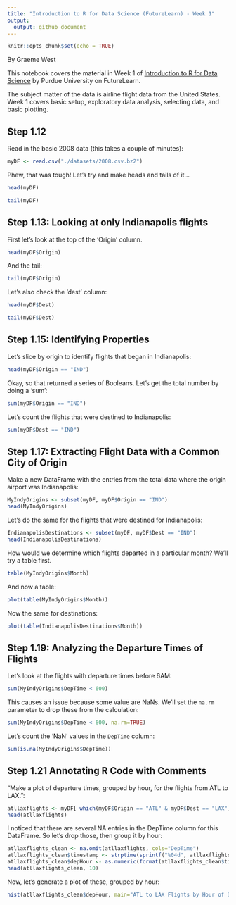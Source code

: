 ```yaml
---
title: "Introduction to R for Data Science (FutureLearn) - Week 1"
output:
  output: github_document
---
```

```r
knitr::opts_chunk$set(echo = TRUE)
```

By Graeme West

This notebook covers the material in Week 1 of [Introduction to R for Data Science](https://www.futurelearn.com/courses/data-science/5) by Purdue University on FutureLearn.

The subject matter of the data is airline flight data from the United States. Week 1 covers basic setup, exploratory data analysis, selecting data, and basic plotting.

## Step 1.12

Read in the basic 2008 data (this takes a couple of minutes):
```r
myDF <- read.csv("./datasets/2008.csv.bz2")
```


Phew, that was tough! Let's try and make heads and tails of it...
```r
head(myDF)
```

```r
tail(myDF)
```

## Step 1.13: Looking at only Indianapolis flights

First let's look at the top of the 'Origin' column.

```r
head(myDF$Origin)
```
And the tail:
```r
tail(myDF$Origin)
```

Let's also check the 'dest' column:
```r
head(myDF$Dest)
```

```r
tail(myDF$Dest)
```


## Step 1.15: Identifying Properties

Let's slice by origin to identify flights that began in Indianapolis:

```r
head(myDF$Origin == "IND")
```
Okay, so that returned a series of Booleans. Let's get the total number by doing a 'sum':

```r
sum(myDF$Origin == "IND")
```
Let's count the flights that were destined to Indianapolis:
```r
sum(myDF$Dest == "IND")
```

## Step 1.17: Extracting Flight Data with a Common City of Origin

Make a new DataFrame with the entries from the total data where the origin airport was Indianapolis:
```r
MyIndyOrigins <- subset(myDF, myDF$Origin == "IND")
head(MyIndyOrigins)
```

Let's do the same for the flights that were destined for Indianapolis:
```r
IndianapolisDestinations <- subset(myDF, myDF$Dest == "IND")
head(IndianapolisDestinations)
```

How would we determine which flights departed in a particular month? We'll try a table first.

```r
table(MyIndyOrigins$Month)
```

And now a table:
```r
plot(table(MyIndyOrigins$Month))
```

Now the same for destinations:
```r
plot(table(IndianapolisDestinations$Month))
```

## Step 1.19: Analyzing the Departure Times of Flights

Let's look at the flights with departure times before 6AM:

```r
sum(MyIndyOrigins$DepTime < 600)
```
This causes an issue because some value are NaNs. We'll set the `na.rm` parameter to drop these from the calculation:
```r
sum(MyIndyOrigins$DepTime < 600, na.rm=TRUE)
```

Let's count the 'NaN' values in the `DepTime` column:
```r
sum(is.na(MyIndyOrigins$DepTime))
```

## Step 1.21 Annotating R Code with Comments

"Make a plot of departure times, grouped by hour, for the flights from ATL to LAX.":

```r
atllaxflights <- myDF[ which(myDF$Origin == "ATL" & myDF$Dest == "LAX"), ]
head(atllaxflights)
```
I noticed that there are several NA entries in the DepTime column for this DataFrame. So let's drop those, then group it by hour:
```r
atllaxflights_clean <- na.omit(atllaxflights, cols="DepTime")
atllaxflights_clean$timestamp <- strptime(sprintf("%04d", atllaxflights_clean$DepTime), format="%H%M")
atllaxflights_clean$depHour <- as.numeric(format(atllaxflights_clean$timestamp, format="%H"))
head(atllaxflights_clean, 10)
```

Now, let's generate a plot of these, grouped by hour:
```r
hist(atllaxflights_clean$depHour, main="ATL to LAX Flights by Hour of Day, 2008", xlab="Hour of Day", ylab="Number of Flights", border="blue")
```

